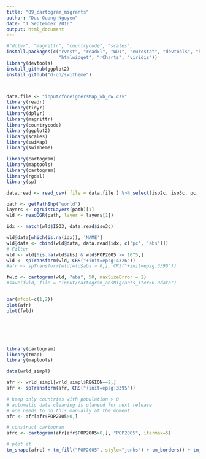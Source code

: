 ```yaml
---
title: "09_cartogram_migrants"
author: "Duc-Quang Nguyen"
date: "1 September 2016"
output: html_document
---
```


```r
#"dplyr", "magrittr", "countrycode", "scales", 
install.packages(c("rvest", "readxl", "WDI", "eurostat", "devtools", "htmltools", "shiny", 
                   "htmlwidget", "rCharts", "viridis"))
library(devtools)
install_github(ggplot2)
install_github("d-qn/swiTheme")



data.file <- "input/foreignersMap_wb_dw.csv"
library(readr)
library(tidyr)
library(dplyr)
library(magrittr)
library(countrycode)
library(ggplot2)
library(scales)
library(swiMap)
library(swiTheme)

library(cartogram)
library(maptools)
library(cartogram)
library(rgdal)
library(sp)
```


```r
data.read <- read_csv( file = data.file ) %>% select(iso2c, iso3c, pc, abs, EN)

path <- getPathShp("world")
layers <- ogrListLayers(path)[1]
wld <- readOGR(path, layer = layers[1])

idx <- match(wld$ISO3, data.read$iso3c)

wld@data[which(is.na(idx)), 'NAME']
wld@data <- cbind(wld@data, data.read[idx, c('pc', 'abs')])
# Filter
wld <- wld[!is.na(wld$abs) & wld$POP2005 >= 10^5,]
wld <- spTransform(wld, CRS("+init=epsg:4326"))
#afr <- spTransform(wld[wld$abs > 0,], CRS("+init=epsg:3395"))

fwld <- cartogram(wld, "abs", 50, maxSizeError = 2)
#save(fwld, file = "input/cartogram_absMigrants_iter50.Rdata")


par(mfcol=c(1,2))
plot(afr)
plot(fwld)






library(cartogram)
library(tmap)
library(maptools)

data(wrld_simpl)

afr <- wrld_simpl[wrld_simpl$REGION==2,]
afr <- spTransform(afr, CRS("+init=epsg:3395"))

# keep only countries with population > 0
# automatic data cleaning is planend for next release
# one needs to do this manually at the moment
afr <- afr[afr$POP2005>0,]

# construct cartogram
afrc <- cartogram(afr[afr$POP2005>0,], "POP2005", itermax=5)

# plot it
tm_shape(afrc) + tm_fill("POP2005", style="jenks") + tm_borders() + tm_layout(frame=F)


```